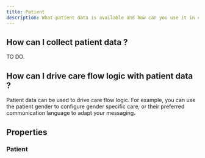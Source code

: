```yaml
---
title: Patient
description: What patient data is available and how can you use it in care flows ?
---
```


## How can I collect patient data ?

TO DO.

## How can I drive care flow logic with patient data ?

Patient data can be used to drive care flow logic. For example, you can use the patient gender to configure gender specific care, or their preferred communication language to adapt your messaging.

## Properties

### Patient

<PatientResourceTable />
